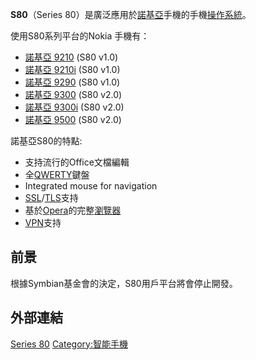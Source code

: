 {{noteTA
|G1=IT
}}
'''S80'''（Series 80）是廣泛應用於[[諾基亞|諾基亞]]手機的手機[[操作系統|操作系統]]。

使用S80系列平台的Nokia 手機有：
* [[諾基亞_9210|諾基亞 9210]] (S80 v1.0)
* [[諾基亞_9210i|諾基亞 9210i]] (S80 v1.0)
* [[諾基亞_9290|諾基亞 9290]] (S80 v1.0)
* [[諾基亞_9300|諾基亞 9300]] (S80 v2.0)
* [[諾基亞_9300i|諾基亞 9300i]] (S80 v2.0)
* [[諾基亞_9500|諾基亞 9500]] (S80 v2.0)

諾基亞S80的特點:
*支持流行的Office文檔編輯
*全[[QWERTY|QWERTY]]鍵盤
*Integrated mouse for navigation
*[[SSL|SSL]]/[[TLS|TLS]]支持
*基於[[Opera_Mobile|Opera]]的完整[[瀏覽器|瀏覽器]]
* [[VPN|VPN]]支持

== 前景 ==
根據Symbian基金會的決定，S80用戶平台將會停止開發。

== 外部連結 ==
<references />

{{Nokia phones}}

[[Category:諾基亞|Series 80]]
[[Category:智能手機|Category:智能手機]]